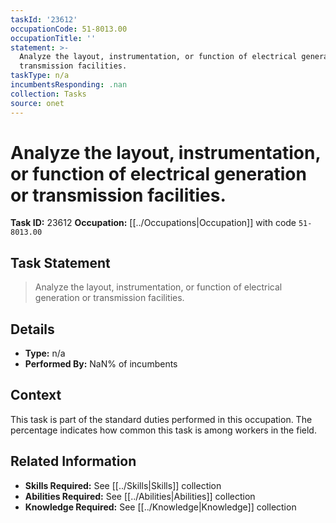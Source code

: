 ```yaml
---
taskId: '23612'
occupationCode: 51-8013.00
occupationTitle: ''
statement: >-
  Analyze the layout, instrumentation, or function of electrical generation or
  transmission facilities.
taskType: n/a
incumbentsResponding: .nan
collection: Tasks
source: onet
---
```

# Analyze the layout, instrumentation, or function of electrical generation or transmission facilities.

**Task ID:** 23612
**Occupation:** [[../Occupations|Occupation]] with code `51-8013.00`

## Task Statement

> Analyze the layout, instrumentation, or function of electrical generation or transmission facilities.

## Details

- **Type:** n/a
- **Performed By:** NaN% of incumbents

## Context

This task is part of the standard duties performed in this occupation. The percentage indicates how common this task is among workers in the field.

## Related Information

- **Skills Required:** See [[../Skills|Skills]] collection
- **Abilities Required:** See [[../Abilities|Abilities]] collection
- **Knowledge Required:** See [[../Knowledge|Knowledge]] collection
